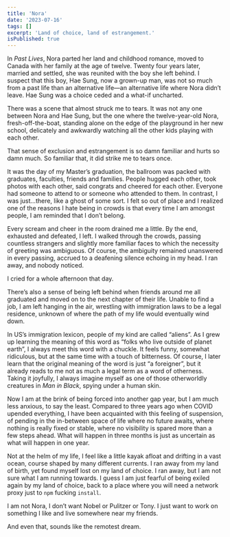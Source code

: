 ```yaml
---
title: 'Nora'
date: '2023-07-16'
tags: []
excerpt: 'Land of choice, land of estrangement.'
isPublished: true
---
```


In *Past Lives*, Nora parted her land and childhood romance, moved to Canada with her family at the age of twelve. Twenty four years later, married and settled, she was reunited with the boy she left behind. I suspect that this boy, Hae Sung, now a grown-up man, was not so much from a past life than an alternative life—an alternative life where Nora didn’t leave. Hae Sung was a choice ceded and a what-if uncharted.

There was a scene that almost struck me to tears. It was not any one between Nora and Hae Sung, but the one where the twelve-year-old Nora, fresh-off-the-boat, standing alone on the edge of the playground in her new school, delicately and awkwardly watching all the other kids playing with each other. 

That sense of exclusion and estrangement is so damn familiar and hurts so damn much. So familiar that, it did strike me to tears once. 

It was the day of my Master’s graduation, the ballroom was packed with graduates, faculties, friends and families. People hugged each other, took photos with each other, said congrats and cheered for each other. Everyone had someone to attend to or someone who attended to them. In contrast, I was just...there, like a ghost of some sort. I felt so out of place and I realized one of the reasons I hate being in crowds is that every time I am amongst people, I am reminded that I don’t belong.

Every scream and cheer in the room drained me a little. By the end, exhausted and defeated, I left. I walked through the crowds, passing countless strangers and slightly more familiar faces to which the necessity of greeting was ambiguous. Of course, the ambiguity remained unanswered in every passing, accrued to a deafening silence echoing in my head. I ran away, and nobody noticed. 

I cried for a whole afternoon that day.

There’s also a sense of being left behind when friends around me all graduated and moved on to the next chapter of their life. Unable to find a job, I am left hanging in the air, wrestling with immigration laws to be a legal residence, unknown of where the path of my life would eventually wind down.  

In US’s immigration lexicon, people of my kind are called “aliens”. As I grew up learning the meaning of this word as “folks who live outside of planet earth”, I always meet this word with a chuckle. It feels funny, somewhat ridiculous, but at the same time with a touch of bitterness. Of course, I later learn that the original meaning of the word is just “a foreigner”, but it already reads to me not as much a legal term as a word of otherness. Taking it joyfully, I always imagine myself as one of those otherworldly creatures in *Man in Black*, spying under a human skin.

Now I am at the brink of being forced into another gap year, but I am much less anxious, to say the least. Compared to three years ago when COVID upended everything, I have been acquainted with this feeling of suspension, of pending in the in-between space of life where no future awaits, where nothing is really fixed or stable, where no visibility is spared more than a few steps ahead. What will happen in three months is just as uncertain as what will happen in one year.

Not at the helm of my life, I feel like a little kayak afloat and drifting in a vast ocean, course shaped by many different currents. I ran away from my land of birth, yet found myself lost on my land of choice. I ran away, but I am not sure what I am running towards. I guess I am just fearful of being exiled again by my land of choice, back to a place where you will need a network proxy just to `npm` fucking `install`. 

I am not Nora, I don’t want Nobel or Pulitzer or Tony. I just want to work on something I like and live somewhere near my friends.

And even that, sounds like the remotest dream.
 